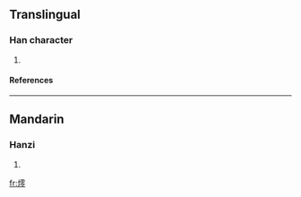 ==Translingual==
===Han character===
{{Han char|rn=86|rad=火|as=13|sn=17|four=|canj=火一月戈 (FMBI)}}
# {{defn|Han|sort=火13}}
====References====
{{Han ref|kx=0685.140|dkj=19483|hdz=32240.130|uh=71EF|ud=29167}}

----
==Mandarin==
===Hanzi===
{{cmn-hanzi|pin=[[líng]] ([[ling2]])|wg=ling<sup>2</sup>}}
# {{defn|Mandarin}}

[[fr:燯]]